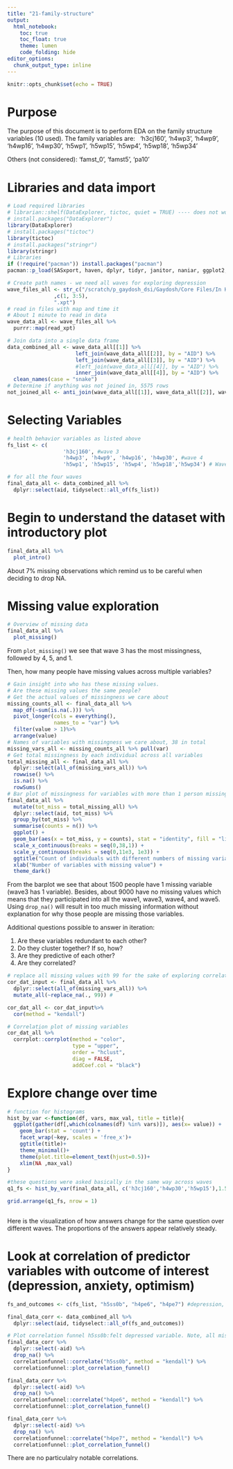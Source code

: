 ```yaml
---
title: "21-family-structure"
output: 
  html_notebook:
    toc: true
    toc_float: true
    theme: lumen
    code_folding: hide
editor_options: 
  chunk_output_type: inline
---
```


```r
knitr::opts_chunk$set(echo = TRUE)
```

# Purpose

The purpose of this document is to perform EDA on the family structure variables (10 used).
The family variables are: \ 
'h3cj160',
'h4wp3', 'h4wp9', 'h4wp16', 'h4wp30',
'h5wp1', 'h5wp15', 'h5wp4', 'h5wp18', 'h5wp34'

Others (not considered):
'famst_0', 'famst5', 'pa10'


# Libraries and data import

```r
# Load required libraries
# librarian::shelf(DataExplorer, tictoc, quiet = TRUE) ---- does not work
# install.packages("DataExplorer")
library(DataExplorer)
# install.packages("tictoc")
library(tictoc)
# install.packages("stringr")
library(stringr)
# Libraries
if (!require("pacman")) install.packages("pacman")
pacman::p_load(SASxport, haven, dplyr, tidyr, janitor, naniar, ggplot2, Hmisc, purrr, scales, reshape, HH, tibble, likert, reshape2,forcats,splitstackshape,rsample,corrplot, correlationfunnel,gridExtra,graphics)
```


```r
# Create path names - we need all waves for exploring depression
wave_files_all <- str_c("/scratch/p_gaydosh_dsi/Gaydosh/Core Files/In Home Interview Files/wave"
               ,c(1, 3:5),
               ".xpt")
# read in files with map and time it
# About 1 minute to read in data
wave_data_all <- wave_files_all %>%
  purrr::map(read_xpt)
```



```r
# Join data into a single data frame
data_combined_all <- wave_data_all[[1]] %>% 
                      left_join(wave_data_all[[2]], by = "AID") %>%
                      left_join(wave_data_all[[3]], by = "AID") %>%
                      #left_join(wave_data_all[[4]], by = "AID") %>%
                      inner_join(wave_data_all[[4]], by = "AID") %>%
  clean_names(case = "snake")
# Determine if anything was not joined in, 5575 rows
not_joined_all <- anti_join(wave_data_all[[1]], wave_data_all[[2]], wave_data_all[[3]],wave_data_all[[4]],by = "AID")
```



# Selecting Variables

```r
# health behavior variables as listed above
fs_list <- c(
                  'h3cj160', #wave 3
                  'h4wp3', 'h4wp9', 'h4wp16', 'h4wp30', #wave 4
                  'h5wp1', 'h5wp15', 'h5wp4', 'h5wp18','h5wp34') # Wave 5

```


```r
# for all the four waves
final_data_all <- data_combined_all %>%
  dplyr::select(aid, tidyselect::all_of(fs_list))
```



# Begin to understand the dataset with introductory plot

```r
final_data_all %>% 
  plot_intro()
```

About 7% missing observations which remind us to be careful when deciding to drop NA.



# Missing value exploration

```r
# Overview of missing data
final_data_all %>% 
  plot_missing()
```

From `plot_missing()` we see that wave 3 has the most missingness, followed by 4, 5, and 1.

Then, how many people have missing values across multiple variables? 


```r
# Gain insight into who has these missing values. 
# Are these missing values the same people?
# Get the actual values of missingness we care about
missing_counts_all <- final_data_all %>%
  map_df(~sum(is.na(.))) %>% 
  pivot_longer(cols = everything(),
               names_to = "var") %>%
  filter(value > 1)%>%
  arrange(value)
# Names of variables with missingness we care about, 38 in total
missing_vars_all <- missing_counts_all %>% pull(var)
# Get total missingness by each individual across all variables
total_missing_all <- final_data_all %>% 
  dplyr::select(all_of(missing_vars_all)) %>% 
  rowwise() %>% 
  is.na() %>%
  rowSums()
# Bar plot of missingness for variables with more than 1 person missing
final_data_all %>% 
  mutate(tot_miss = total_missing_all) %>% 
  dplyr::select(aid, tot_miss) %>% 
  group_by(tot_miss) %>% 
  summarise(counts = n()) %>% 
  ggplot() +
  geom_bar(aes(x = tot_miss, y = counts), stat = "identity", fill = "light blue") +
  scale_x_continuous(breaks = seq(0,38,1)) +
  scale_y_continuous(breaks = seq(0,11e3, 1e3)) +
  ggtitle("Count of individuals with different numbers of missing variables") +
  xlab("Number of variables with missing value") +
  theme_dark()
```

From the barplot we see that about 1500 people have 1 missing variable (wave3 has 1 variable). Besides, about 9000 have no missing values which means that they participated into all the wave1, wave3, wave4, and wave5. Using `drop_na()` will result in too much missing information without explanation for why those people are missing those variables.


Additional questions possible to answer in iteration: \

  1. Are these variables redundant to each other? \
  2. Do they cluster together? If so, how? \
  3. Are they predictive of each other? \
  4. Are they correlated?


```r
# replace all missing values with 99 for the sake of exploring correlation
cor_dat_input <- final_data_all %>%
  dplyr::select(all_of(missing_vars_all)) %>%
  mutate_all(~replace_na(., 99)) #

cor_dat_all <- cor_dat_input%>%
  cor(method = "kendall")

```
```r
# Correlation plot of missing variables
cor_dat_all %>% 
  corrplot::corrplot(method = "color",
                     type = "upper",
                     order = "hclust",
                     diag = FALSE,
                     addCoef.col = "black")
```

# Explore change over time

```r

# function for histograms
hist_by_var <-function(df, vars, max_val, title = title){
  ggplot(gather(df[,which(colnames(df) %in% vars)]), aes(x= value)) + 
    geom_bar(stat = 'count') + 
    facet_wrap(~key, scales = 'free_x')+
    ggtitle(title)+
    theme_minimal()+
    theme(plot.title=element_text(hjust=0.5))+
    xlim(NA ,max_val)
}

#these questions were asked basically in the same way across waves
q1_fs <- hist_by_var(final_data_all, c('h3cj160','h4wp30','h5wp15'),1.5, "biological father ever in jail")

grid.arrange(q1_fs, nrow = 1)
 
```


Here is the visualization of how answers change for the same question over different waves. The proportions of the answers appear relatively steady.

# Look at correlation of predictor variables with outcome of interest (depression, anxiety, optimism)
```r
fs_and_outcomes <- c(fs_list, "h5ss0b", "h4pe6", "h4pe7") #depression, anxiety, optimism

final_data_corr <- data_combined_all %>%
  dplyr::select(aid, tidyselect::all_of(fs_and_outcomes))

# Plot correlation funnel h5ss0b:felt depressed variable. Note, all missing values are dropped.
final_data_corr %>% 
  dplyr::select(-aid) %>% 
  drop_na() %>%
  correlationfunnel::correlate("h5ss0b", method = "kendall") %>% 
  correlationfunnel::plot_correlation_funnel()

final_data_corr %>% 
  dplyr::select(-aid) %>% 
  drop_na() %>%
  correlationfunnel::correlate("h4pe6", method = "kendall") %>% 
  correlationfunnel::plot_correlation_funnel()

final_data_corr %>% 
  dplyr::select(-aid) %>% 
  drop_na() %>%
  correlationfunnel::correlate("h4pe7", method = "kendall") %>% 
  correlationfunnel::plot_correlation_funnel()

```


There are no particulalry notable correlations.

<br><br><br><br><br><br>